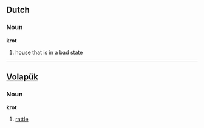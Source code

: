 ==Dutch==
===Noun===
'''krot'''
# house that is in a bad state

----

==[[Volapük]]==
===Noun===
'''krot'''
# [[rattle]]